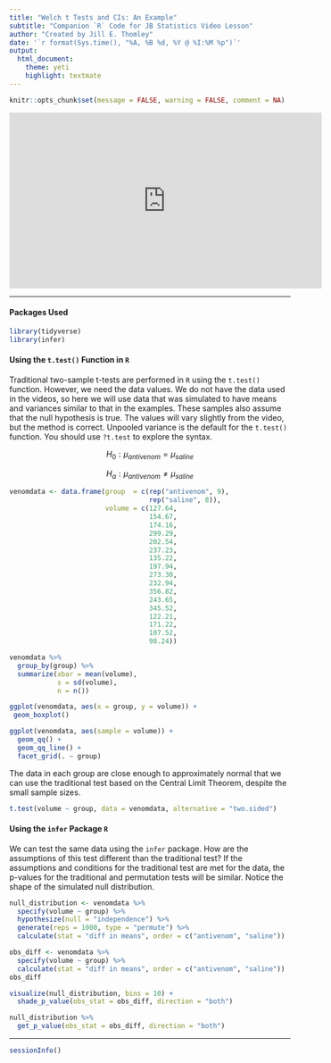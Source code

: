 ```yaml
---
title: "Welch t Tests and CIs: An Example"
subtitle: "Companion `R` Code for JB Statistics Video Lesson"
author: "Created by Jill E. Thomley"
date: '`r format(Sys.time(), "%A, %B %d, %Y @ %I:%M %p")`'
output: 
  html_document: 
    theme: yeti
    highlight: textmate
---
```


```r
knitr::opts_chunk$set(message = FALSE, warning = FALSE, comment = NA)
```

<iframe width="560" height="315" src="https://www.youtube.com/embed/gzrmHpA54Sc" frameborder="0" allow="accelerometer; autoplay; encrypted-media; gyroscope; picture-in-picture" allowfullscreen></iframe>

***
#### Packages Used

```r
library(tidyverse)
library(infer)
```

#### Using the `t.test()` Function in `R`

Traditional two-sample t-tests are performed in `R` using the `t.test()` function. However, we need the data values. We do not have the data used in the videos, so here we will use data that was simulated to have means and variances similar to that in the examples. These samples also assume that the null hypothesis is true. The values will vary slightly from the video, but the method is correct. Unpooled variance is the default for the `t.test()` function. You should use `?t.test` to explore the syntax.

$$H_0: \mu_{antivenom} = \mu_{saline}$$

$$H_a: \mu_{antivenom} \neq \mu_{saline}$$

```r
venomdata <- data.frame(group  = c(rep("antivenom", 9), 
                                   rep("saline", 8)),
                        volume = c(127.64, 
                                   154.67, 
                                   174.16, 
                                   299.29, 
                                   202.54, 
                                   237.23,
                                   135.22,
                                   197.94,
                                   273.30,
                                   232.94,
                                   356.82,
                                   243.65,
                                   345.52,
                                   122.21,
                                   171.22,
                                   107.52,
                                   98.24))

venomdata %>% 
  group_by(group) %>% 
  summarize(xbar = mean(volume), 
            s = sd(volume),
            n = n())

ggplot(venomdata, aes(x = group, y = volume)) +
 geom_boxplot()

ggplot(venomdata, aes(sample = volume)) +
  geom_qq() +
  geom_qq_line() +
  facet_grid(. ~ group)
```

The data in each group are close enough to approximately normal that we can use the traditional test based on the Central Limit Theorem, despite the small sample sizes.

```r
t.test(volume ~ group, data = venomdata, alternative = "two.sided")
```

#### Using the `infer` Package `R`

We can test the same data using the `infer` package. How are the assumptions of this test different than the traditional test? If the assumptions and conditions for the traditional test are met for the data, the p-values for the traditional and permutation tests will be similar. Notice the shape of the simulated null distribution.

```r
null_distribution <- venomdata %>%
  specify(volume ~ group) %>%
  hypothesize(null = "independence") %>%
  generate(reps = 1000, type = "permute") %>%
  calculate(stat = "diff in means", order = c("antivenom", "saline"))

obs_diff <- venomdata %>% 
  specify(volume ~ group) %>% 
  calculate(stat = "diff in means", order = c("antivenom", "saline"))
obs_diff

visualize(null_distribution, bins = 10) + 
  shade_p_value(obs_stat = obs_diff, direction = "both")

null_distribution %>% 
  get_p_value(obs_stat = obs_diff, direction = "both")
```

***
```r
sessionInfo()
```